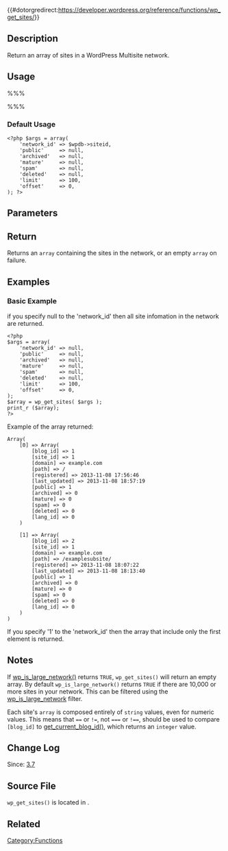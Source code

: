 {{#dotorgredirect:https://developer.wordpress.org/reference/functions/wp_get_sites/}}

{{Languages|
{{en|Function Reference/wp_get_sites}}
}}

== Description ==

Return an array of sites in a WordPress Multisite network.

== Usage ==

%%% <?php wp_get_sites( $args ); ?> %%%

===Default Usage===

<pre>
<?php $args = array(
    'network_id' => $wpdb->siteid,
    'public'     => null,
    'archived'   => null,
    'mature'     => null,
    'spam'       => null,
    'deleted'    => null,
    'limit'      => 100,
    'offset'     => 0,
); ?>
</pre>

== Parameters ==

{{Parameter|$args|array|An array of arguments.|optional|null}}

== Return == 

Returns an <tt>array</tt> containing the sites in the network, or an empty <tt>array</tt> on failure.

== Examples ==
=== Basic Example ===
if you specify null to the 'network_id' then all site infomation in the network are returned.
<pre>
<?php 
$args = array(
    'network_id' => null,
    'public'     => null,
    'archived'   => null,
    'mature'     => null,
    'spam'       => null,
    'deleted'    => null,
    'limit'      => 100,
    'offset'     => 0,
); 
$array = wp_get_sites( $args );
print_r ($array);
?>
</pre>

Example of the array returned:
<pre>
Array(
    [0] => Array(
        [blog_id] => 1
        [site_id] => 1
        [domain] => example.com
        [path] => /
        [registered] => 2013-11-08 17:56:46
        [last_updated] => 2013-11-08 18:57:19
        [public] => 1
        [archived] => 0
        [mature] => 0
        [spam] => 0
        [deleted] => 0
        [lang_id] => 0
    )

    [1] => Array(
        [blog_id] => 2
        [site_id] => 1
        [domain] => example.com
        [path] => /examplesubsite/
        [registered] => 2013-11-08 18:07:22
        [last_updated] => 2013-11-08 18:13:40
        [public] => 1
        [archived] => 0
        [mature] => 0
        [spam] => 0
        [deleted] => 0
        [lang_id] => 0
    )
)
</pre>

If you specify '1' to the 'network_id' then the array that include only the first element is returned.

== Notes ==

If [[Function_Reference/wp_is_large_network|wp_is_large_network()]] returns <tt>TRUE</tt>, <tt>wp_get_sites()</tt> will return an empty array.  By default <tt>wp_is_large_network()</tt> returns <tt>TRUE</tt> if there are 10,000 or more sites in your network. This can be filtered using the [[Plugin_API/Filter_Reference/wp_is_large_network|wp_is_large_network]] filter.

Each site's <tt>array</tt> is composed entirely of <tt>string</tt> values, even for numeric values. This means that <tt>==</tt> or <tt>!=</tt>, not <tt>===</tt> or <tt>!==</tt>, should be used to compare <tt>[blog_id]</tt> to [[Function_Reference/get_current_blog_id|get_current_blog_id()]], which returns an <tt>integer</tt> value.

== Change Log ==

Since: [[Version 3.7 | 3.7]]

== Source File ==

<tt>wp_get_sites()</tt> is located in {{Trac|wp-includes/ms-functions.php}}.

== Related ==

{{Multisite Blog Tags}}

{{Tag Footer}}

[[Category:Functions]]